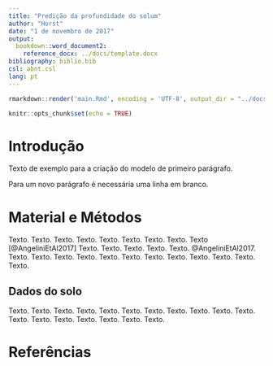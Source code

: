 ```yaml
---
title: "Predição da profundidade do solum"
author: "Horst"
date: "1 de novembro de 2017"
output:
  bookdown::word_document2:
    reference_docx: ../docs/template.docx
bibliography: biblio.bib
csl: abnt.csl
lang: pt
---
```


```r
rmarkdown::render('main.Rmd', encoding = 'UTF-8', output_dir = "../docs")
```

```r
knitr::opts_chunk$set(echo = TRUE)
```

# Introdução

Texto de exemplo para a criação do modelo de primeiro parágrafo.

Para um novo parágrafo é necessária uma linha em branco.

# Material e Métodos

Texto. Texto. Texto. Texto. Texto. Texto. Texto. Texto. Texto [@AngeliniEtAl2017]
Texto. Texto. Texto. Texto. Texto. @AngeliniEtAl2017. Texto. Texto. Texto. 
Texto. Texto. Texto. Texto. Texto. Texto. Texto. Texto. Texto. 

## Dados do solo

Texto. Texto. Texto. Texto. Texto. Texto. Texto. Texto. Texto. 
Texto. Texto. Texto. Texto. Texto. Texto. Texto. Texto. Texto. 

# Referências